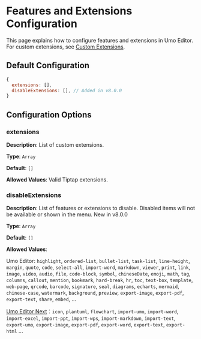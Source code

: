 
# Features and Extensions Configuration

This page explains how to configure features and extensions in Umo Editor. For custom extensions, see [Custom Extensions](../extensions).

## Default Configuration

```js
{
  extensions: [],
  disableExtensions: [], // Added in v8.0.0
}
```

## Configuration Options

### extensions

**Description**: List of custom extensions.

**Type**: `Array`

**Default**: `[]`

**Allowed Values**: Valid Tiptap extensions.

### disableExtensions

**Description**: List of features or extensions to disable. Disabled items will not be available or shown in the menu. <Badge theme="success">New in v8.0.0</Badge>

**Type**: `Array`

**Default**: `[]`

**Allowed Values**:

Umo Editor: `highlight`, `ordered-list`, `bullet-list`, `task-list`, `line-height`, `margin`, `quote`, `code`, `select-all`, `import-word`, `markdown`, `viewer`, `print`, `link`, `image`, `video`, `audio`, `file`, `code-block`, `symbol`, `chineseDate`, `emoji`, `math`, `tag`, `columns`, `callout`, `mention`, `bookmark`, `hard-break`, `hr`, `toc`, `text-box`, `template`, `web-page`, `qrcode`, `barcode`, `signature`, `seal`, `diagrams`, `echarts`, `mermaid`, `chinese-case`, `watermark`, `background`, `preview`, `export-image`, `export-pdf`, `export-text`, `share`, `embed`, ...

[Umo Editor Next](../../next)：`icon`, `plantuml`, `flowchart`, `import-umo`, `import-word`, `import-excel`, `import-ppt`, `import-wps`, `import-markdown`, `import-text`, `export-umo`, `export-image`, `export-pdf`, `export-word`, `export-text`, `export-html` ...
